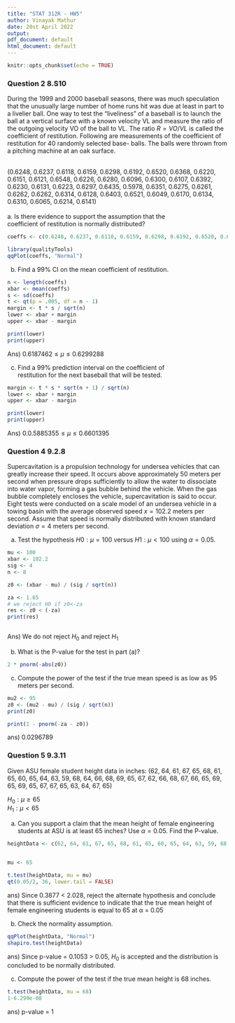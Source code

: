 ---
title: "STAT 312R - HW5"
author: Vinayak Mathur
date: 20st April 2022
output:
pdf_document: default
html_document: default
---

```{r setup, include=FALSE}
knitr::opts_chunk$set(echo = TRUE)
```
### Question 2 8.S10

During the 1999 and 2000 baseball seasons, there was
much speculation that the unusually large number of home runs
hit was due at least in part to a livelier ball. One way to test
the “liveliness” of a baseball is to launch the ball at a vertical
surface with a known velocity VL and measure the ratio of the
outgoing velocity VO of the ball to VL. The ratio $R = VO/VL$ is
called the coefficient of restitution. Following are measurements
of the coefficient of restitution for 40 randomly selected base-
balls. The balls were thrown from a pitching machine at an oak
surface. \
\

(0.6248, 0.6237, 0.6118, 0.6159, 0.6298, 0.6192, 0.6520, 0.6368, 0.6220, 0.6151, 0.6121, 0.6548, 0.6226, 0.6280, 0.6096, 0.6300, 0.6107, 0.6392, 0.6230, 0.6131, 0.6223, 0.6297, 0.6435, 0.5978, 0.6351, 0.6275, 0.6261, 0.6262, 0.6262, 0.6314, 0.6128, 0.6403, 0.6521, 0.6049, 0.6170, 0.6134, 0.6310, 0.6065, 0.6214, 0.6141)
\
\
a. Is there evidence to support the assumption that the\
coefficient of restitution is normally distributed?\

```{r}
coeffs <- c(0.6248, 0.6237, 0.6118, 0.6159, 0.6298, 0.6192, 0.6520, 0.6368, 0.6220, 0.6151, 0.6121, 0.6548, 0.6226, 0.6280, 0.6096, 0.6300, 0.6107, 0.6392, 0.6230, 0.6131, 0.6223, 0.6297, 0.6435, 0.5978, 0.6351, 0.6275, 0.6261, 0.6262, 0.6262, 0.6314, 0.6128, 0.6403, 0.6521, 0.6049, 0.6170, 0.6134, 0.6310, 0.6065, 0.6214, 0.6141)

library(qualityTools)
qqPlot(coeffs, "Normal")
```


b. Find a 99% CI on the mean coefficient of restitution.\
```{r}

n <- length(coeffs)
xbar <- mean(coeffs)
s <- sd(coeffs)
t <- qt(p = .005, df = n - 1)
margin <- t * s / sqrt(n)
lower <- xbar + margin
upper <- xbar - margin

print(lower)
print(upper)

```
Ans) $0.6187462 \leq \mu \leq 0.6299288$\



c. Find a 99% prediction interval on the coefficient of\
restitution for the next baseball that will be tested.\
```{r}
margin <- t * s * sqrt(n + 1) / sqrt(n)
lower <- xbar + margin
upper <- xbar - margin

print(lower)
print(upper)

```
Ans) $0.0.5885355 \leq \mu \leq 0.6601395$\


### Question 4 9.2.8

Supercavitation is a propulsion technology for undersea vehicles that can greatly increase their speed. It occurs above
approximately 50 meters per second when pressure drops sufficiently to allow the water to dissociate into water vapor, forming
a gas bubble behind the vehicle. When the gas bubble completely encloses the vehicle, supercavitation is said to occur.
Eight tests were conducted on a scale model of an undersea
vehicle in a towing basin with the average observed speed
$x = 102.2$ meters per second. Assume that speed is normally
distributed with known standard deviation $\sigma = 4$ meters per
second.\


a. Test the hypothesis $H0: \mu = 100$ versus $H1: \mu < 100$ using
$α = 0.05$.
```{r}
mu <- 100
xbar <- 102.2
sig <- 4
n <- 8

z0 <- (xbar - mu) / (sig / sqrt(n))

za <- 1.65
# we reject H0 if z0<-za
res <- z0 < (-za)
print(res)



```
Ans) We do not reject $H_0$ and reject $H_1$\





b. What is the P-value for the test in part (a)?
```{r}
2 * pnorm(-abs(z0))
```

c. Compute the power of the test if the true mean speed is
as low as 95 meters per second.


```{r}
mu2 <- 95
z0 <- (mu2 - mu) / (sig / sqrt(n))
print(z0)

print(1 - pnorm(-za - z0))

```
ans) 0.0296789\


### Question 5 9.3.11


Given ASU female student height data in inches: (62, 64, 61, 67, 65, 68, 61, 65, 60, 65, 64, 63, 59, 68, 64, 66, 68, 69, 65, 67, 62, 66, 68, 67, 66, 65, 69, 65, 69, 65, 67, 67, 65, 63, 64, 67, 65)\

$H_0: \mu \geq 65$\
$H_1: \mu < 65$\

a. Can you support a claim that the mean height of female
engineering students at ASU is at least 65 inches? Use
$\alpha = 0.05$. Find the P-value.

```{r}
heightData <- c(62, 64, 61, 67, 65, 68, 61, 65, 60, 65, 64, 63, 59, 68, 64, 66, 68, 69, 65, 67, 62, 66, 68, 67, 66, 65, 69, 65, 69, 65, 67, 67, 65, 63, 64, 67, 65)


mu <- 65

t.test(heightData, mu = mu)
qt(0.05/2, 36, lower.tail = FALSE)
```
ans) Since 0.3877 < 2.028, reject the alternate hypothesis and conclude that there is sufficient evidence to indicate that the true mean height of female engineering students is equal to 65 at α = 0.05\




b. Check the normality assumption.
```{r}
qqPlot(heightData, "Normal")
shapiro.test(heightData)
```
ans) Since p-value = 0.1053 > 0.05, $H_0$ is accepted and the distribution is concluded to be normally distributed.\




c. Compute the power of the test if the true mean height is
68 inches.
```{r}
t.test(heightData, mu = 68)
1-6.299e-08
```
ans) p-value = 1\


